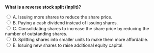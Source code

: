 ::: {.question-block}

<form onsubmit="event.preventDefault(); checkAnswer('module10_mcq_q50')" data-correct-answer="C">
<strong style="display: block;">What is a reverse stock split (inplit)?</strong>

<label><input type="radio" name="module10_mcq_q50" value="A"> A. Issuing more shares to reduce the share price.</label><br>
<label><input type="radio" name="module10_mcq_q50" value="B"> B. Paying a cash dividend instead of issuing shares.</label><br>
<label><input type="radio" name="module10_mcq_q50" value="C"> C. Consolidating shares to increase the share price by reducing the number of outstanding shares.</label><br>
<label><input type="radio" name="module10_mcq_q50" value="D"> D. Splitting shares into smaller units to make them more affordable.</label><br>
<label><input type="radio" name="module10_mcq_q50" value="E"> E. Issuing new shares to raise additional equity capital.</label><br>
</form>

<div id="feedback-module10_mcq_q50" class="feedback" data-status="" style="display:none;">
✅ C is correct. A reverse split, or inplit, reduces the number of outstanding shares while increasing the price per share, often to meet exchange listing requirements or improve perception.
</div>

:::
